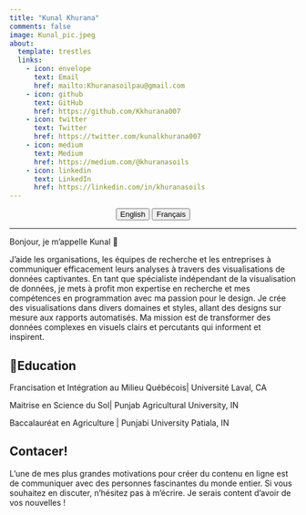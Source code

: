 ```yaml
---
title: "Kunal Khurana"
comments: false
image: Kunal_pic.jpeg
about:
  template: trestles
  links:
    - icon: envelope
      text: Email
      href: mailto:Khuranasoilpau@gmail.com
    - icon: github
      text: GitHub
      href: https://github.com/Kkhurana007
    - icon: twitter
      text: Twitter
      href: https://twitter.com/kunalkhurana007   
    - icon: medium
      text: Medium
      href: https://medium.com/@khuranasoils
    - icon: linkedin
      text: LinkedIn
      href: https://linkedin.com/in/khuranasoils   
---
```


<center>

::: {.btn-group role="group" aria-label="About"}
<a href="about.html"> <button type="button" class="btn btn-primary me-md-2 btn-sm">English</button></a> <a href="about-fr.html"> <button type="button" class="btn btn-primary me-md-2 btn-sm">Français</button></a>
:::

</center>

::: {#hero-heading}
---
Bonjour, je m'appelle Kunal 👋

J'aide les organisations, les équipes de recherche et les entreprises à communiquer efficacement leurs analyses à travers des visualisations de données captivantes. En tant que spécialiste indépendant de la visualisation de données, je mets à profit mon expertise en recherche et mes compétences en programmation avec ma passion pour le design. Je crée des visualisations dans divers domaines et styles, allant des designs sur mesure aux rapports automatisés. Ma mission est de transformer des données complexes en visuels clairs et percutants qui informent et inspirent.





## 📝Education

 Francisation et Intégration au Milieu Québécois| Université Laval, CA

 Maitrise en Science du Sol| Punjab Agricultural University, IN

 Baccalauréat en Agriculture | Punjabi University Patiala, IN


## Contacer!
L'une de mes plus grandes motivations pour créer du contenu en ligne est de communiquer avec des personnes fascinantes du monde entier. Si vous souhaitez en discuter, n'hésitez pas à m'écrire. Je serais content d'avoir de vos nouvelles !

:::


